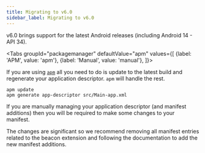 ```yaml
---
title: Migrating to v6.0
sidebar_label: Migrating to v6.0
---
```



v6.0 brings support for the latest Android releases (including Android 14 - API 34).


<Tabs
  groupId="packagemanager"
  defaultValue="apm"
  values={[
    {label: 'APM', value: 'apm'},
    {label: 'Manual', value: 'manual'},
  ]}>

  <TabItem value="apm" >

If you are using [`apm`](https://github.com/airsdk/apm) all you need to do is update to the latest build and regenerate your application descriptor. `apm` will handle the rest.

```
apm update 
apm generate app-descriptor src/Main-app.xml
```

  </TabItem>
  <TabItem value="manual" >

If you are manually managing your application descriptor (and manifest additions) then you will be required to make some changes to your manifest. 

The changes are significant so we recommend removing all manifest entries related to the beacon extension and following the documentation to add the new manifest additions.

  </TabItem>
  
</Tabs>

